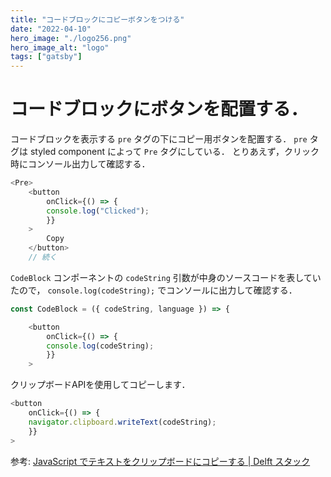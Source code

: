 ```yaml
---
title: "コードブロックにコピーボタンをつける"
date: "2022-04-10"
hero_image: "./logo256.png"
hero_image_alt: "logo"
tags: ["gatsby"]
---
```


# コードブロックにボタンを配置する．

コードブロックを表示する `pre` タグの下にコピー用ボタンを配置する．
`pre` タグは styled component によって `Pre` タグにしている．
とりあえず，クリック時にコンソール出力して確認する．

```js
<Pre>
    <button
        onClick={() => {
        console.log("Clicked");
        }}
    >
        Copy
    </button>
    // 続く
```


`CodeBlock` コンポーネントの `codeString` 引数が中身のソースコードを表していたので， `console.log(codeString);` でコンソールに出力して確認する．

```js
const CodeBlock = ({ codeString, language }) => {

    <button
        onClick={() => {
        console.log(codeString); 
        }}
    >
```

クリップボードAPIを使用してコピーします．

```js
<button
    onClick={() => {
    navigator.clipboard.writeText(codeString);
    }}
>
```

参考:
[JavaScript でテキストをクリップボードにコピーする | Delft スタック](https://www.delftstack.com/ja/howto/javascript/javascript-copy-to-clipboard/)